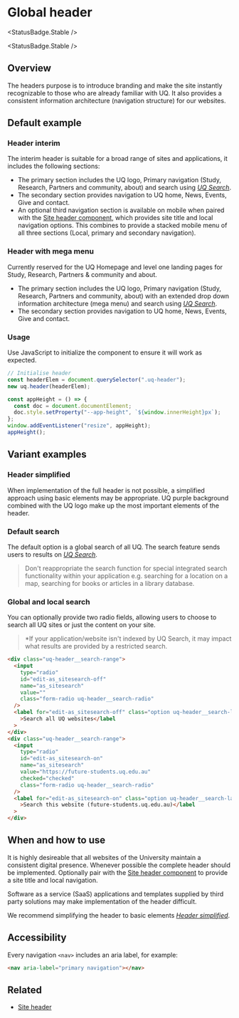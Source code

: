 
<Meta of={HeaderStories} />

# Global header

<StatusBadge.Stable />

<StatusBadge.Stable />

## Overview

The headers purpose is to introduce branding and make the site instantly recognizable to those who are already familiar with UQ.
It also provides a consistent information architecture (navigation structure) for our websites.

## Default example

### Header interim

The interim header is suitable for a broad range of sites and applications, it includes the following sections:

*   The primary section includes the UQ logo, Primary navigation (Study, Research, Partners and community, about) and search using [*UQ Search*](https://www.uq.edu.au/search).
*   The secondary section provides navigation to UQ home, News, Events, Give and contact.
*   An optional third navigation section is available on mobile when paired with the [Site header component](?path=/docs/components-site-header--site-header-with-subnav), which provides site title and local navigation options. This combines to provide a stacked mobile menu of all three sections (Local, primary and secondary navigation).

<Canvas withToolbar>
  <Story of={HeaderStories.HeaderInterim} /> 
</Canvas>

### Header with mega menu

Currently reserved for the UQ Homepage and level one landing pages for Study, Research, Partners & community and about.

*   The primary section includes the UQ logo, Primary navigation (Study, Research, Partners and community, about) with an extended drop down information architecture (mega menu) and search using [*UQ Search*](https://www.uq.edu.au/search).
*   The secondary section provides navigation to UQ home, News, Events, Give and contact.

<Canvas withToolbar >
  <Story height='300px' of={HeaderStories.Header} />
</Canvas>

### Usage

Use JavaScript to initialize the component to ensure it will work as expected.

```js
// Initialise header
const headerElem = document.querySelector(".uq-header");
new uq.header(headerElem);

const appHeight = () => {
  const doc = document.documentElement;
  doc.style.setProperty("--app-height", `${window.innerHeight}px`);
};
window.addEventListener("resize", appHeight);
appHeight();
```

## Variant examples

### Header simplified

When implementation of the full header is not possible, a simplified approach using basic elements may be appropriate.
UQ purple background combined with the UQ logo make up the most important elements of the header.

  <Story of={HeaderStories.basicHeader} />

### Default search

The default option is a global search of all UQ. The search feature sends users to results on [*UQ Search*](https://www.uq.edu.au/search).

> Don't reappropriate the search function for special integrated search
> functionality within your application e.g. searching for a location on a map,
> searching for books or articles in a library database.

  <Story of={HeaderStories.searchGlobal} />

### Global and local search

You can optionally provide two radio fields, allowing users to choose to search all UQ sites or just the content on your site.

> \*If your application/website isn't indexed by UQ Search, it may impact what results are provided by a restricted search.

  <Story of={HeaderStories.searchLocal} />

```html
<div class="uq-header__search-range">
  <input
    type="radio"
    id="edit-as_sitesearch-off"
    name="as_sitesearch"
    value=""
    class="form-radio uq-header__search-radio"
  />
  <label for="edit-as_sitesearch-off" class="option uq-header__search-label"
    >Search all UQ websites</label
  >
</div>
<div class="uq-header__search-range">
  <input
    type="radio"
    id="edit-as_sitesearch-on"
    name="as_sitesearch"
    value="https://future-students.uq.edu.au"
    checked="checked"
    class="form-radio uq-header__search-radio"
  />
  <label for="edit-as_sitesearch-on" class="option uq-header__search-label"
    >Search this website (future-students.uq.edu.au)</label
  >
</div>
```

## When and how to use

It is highly desireable that all websites of the University maintain a consistent digital presence.
Whenever possible the complete header should be implemented.
Optionally pair with the [Site header component](?path=/docs/components-site-header--site-header-with-subnav) to provide a site title and local navigation.

Software as a service (SaaS) applications and templates supplied by third party solutions may make implementation of the header difficult.

We recommend simplifying the header to basic elements [*Header simplified*](?path=/docs/components-header--basic-header).

## Accessibility

Every navigation `<nav>` includes an aria label, for example:

```html
<nav aria-label="primary navigation"></nav>
```

## Related

*   [Site header](?path=/docs/components-site-header--site-header-with-subnav)
